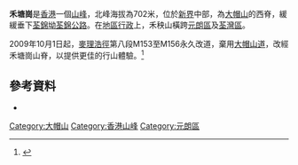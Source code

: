 {{Infobox Mountain
| 名稱 = 禾塘崗 (北峰)
| 照片 = 
| 照片說明 = 
| 海拔 = {{Convert|702|m|ft|0|link=on}}
| 位置 = [[香港|香港]][[新界|新界]]中部
| 山脈 =
| 相對高度 =
| 座標 = {{coord|22|24|34.7|N|114|6|51.19|E}}
| 地形圖 =
| 類別 =
| 年齡 =
| 最近噴發 =
| 首次登頂 =
| 攀登路線 =
| pushpin_map = Hong Kong
| pushpin_map_caption = 禾塘崗的位置
| latd=22 |latm=24 |lats=34.7 |latNS=N
| longd=114 |longm=6 |longs=51.19 |longEW=E
}}
'''禾塘崗'''是[[香港|香港]]一個[[山峰|山峰]]，北峰海拔為702米，位於[[新界|新界]]中部，為[[大帽山|大帽山]]的西脊，緩緩垂下[[荃錦坳|荃錦坳]][[荃錦公路|荃錦公路]]。在[[香港行政區劃|地區行政]]上，禾秧山橫跨[[元朗區|元朗區]]及[[荃灣區|荃灣區]]。

2009年10月1日起，[[麥理浩徑|麥理浩徑]]第八段M153至M156永久改道，棄用[[大帽山道|大帽山道]]，改經禾塘崗山脊，以提供更佳的行山體驗。<ref>{{web reference|URL=http://www.hkwalkers.net/chi/longtrail/mtrail/mtrail/mtrail08.htm|title=麥理浩徑第八段|work=郊野樂行|date=2010年12月9日|accessdate=2010-12-09|archive-date=2010-11-24|archive-url=https://web.archive.org/web/20101124044116/http://www.hkwalkers.net/chi/longtrail/mtrail/mtrail/mtrail08.htm|dead-url=yes}}</ref>

==參考資料==
{{reflist}}
{{noteFoot}}
*{{web reference|URL=http://www.hokoon.edu.hk/School_Magazine/PDF/School_Magazine_geo_3.pdf|title=帽南風光|work=可觀自然教育中心暨天文館|year=2010年|date=9月1日|accessdate=2010-09-01|archive-date=2009-01-06|archive-url=https://web.archive.org/web/20090106205328/http://www.hokoon.edu.hk/School_Magazine/PDF/School_Magazine_geo_3.pdf|dead-url=no}}

{{HK-geo-stub}}

{{香港山峰}}

[[Category:大帽山|Category:大帽山]]
[[Category:香港山峰|Category:香港山峰]]
[[Category:元朗區|Category:元朗區]]